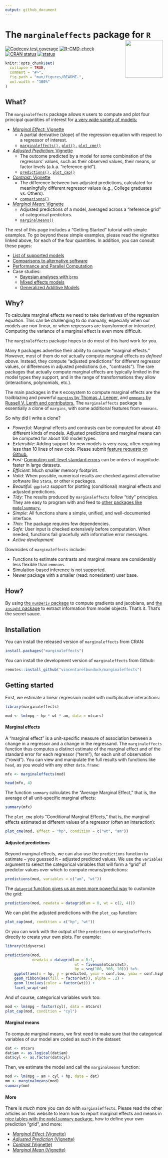 ```yaml
---
output: github_document
---
```


# The `marginaleffects` package for `R` <img src="https://user-images.githubusercontent.com/987057/134899484-e3392510-2e94-4c39-9830-53356fa5feed.png" align="right" alt="" width="120" />

<!-- badges: start -->
[![Codecov test coverage](https://codecov.io/gh/vincentarelbundock/marginaleffects/branch/main/graph/badge.svg)](https://app.codecov.io/gh/vincentarelbundock/marginaleffects?branch=main)
[![R-CMD-check](https://github.com/vincentarelbundock/marginaleffects/workflows/R-CMD-check/badge.svg)](https://github.com/vincentarelbundock/marginaleffects/actions)
[![CRAN status](https://www.r-pkg.org/badges/version/marginaleffects)](https://CRAN.R-project.org/package=marginaleffects)
[![status](https://tinyverse.netlify.com/badge/marginaleffects)](https://CRAN.R-project.org/package=marginaleffects)
<!-- badges: end -->

```r
knitr::opts_chunk$set(
  collapse = TRUE,
  comment = "#>",
  fig.path = "man/figures/README-",
  out.width = "100%"
)
```

## What?

The `marginaleffects` package allows `R` users to compute and plot four principal quantities of interest for [a very wide variety of models:](https://vincentarelbundock.github.io/marginaleffects/articles/supported_models.html) 

* [_Marginal Effect_:  Vignette](https://vincentarelbundock.github.io/marginaleffects/articles/mfx.html) 
    - A partial derivative (slope) of the regression equation with respect to a regressor of interest.
    - [`marginaleffects(),`](https://vincentarelbundock.github.io/marginaleffects/reference/marginaleffects.html) [`plot(),`](https://vincentarelbundock.github.io/marginaleffects/reference/plot.marginaleffects.html) [`plot_cme()`](https://vincentarelbundock.github.io/marginaleffects/reference/plot_cme.html)
* [_Adjusted Prediction:_ Vignette](https://vincentarelbundock.github.io/marginaleffects/articles/predictions.html) 
    - The outcome predicted by a model for some combination of the regressors' values, such as their observed values, their means, or factor levels (a.k.a. "reference grid"). 
    - [`predictions(),`](https://vincentarelbundock.github.io/marginaleffects/reference/predictions.html) [`plot_cap()`](https://vincentarelbundock.github.io/marginaleffects/reference/predictions.html)
* [_Contrast:_ Vignette](https://vincentarelbundock.github.io/marginaleffects/articles/contrasts.html) 
    - The difference between two adjusted predictions, calculated for meaningfully different regressor values (e.g., College graduates vs. Others).
    - [`comparisons()`](https://vincentarelbundock.github.io/marginaleffects/reference/comparisons.html)
* [_Marginal Mean:_ Vignette](https://vincentarelbundock.github.io/marginaleffects/articles/marginalmeans.html) 
    - Adjusted predictions of a model, averaged across a "reference grid" of categorical predictors.
    - [`marginalmeans()`](https://vincentarelbundock.github.io/marginaleffects/reference/marginalmeans.html)

The rest of this page includes a "Getting Started" tutorial with simple examples. To go beyond these simple examples, please read the vignettes linked above, for each of the four quantities. In addition, you can consult these pages:

* [List of supported models](https://vincentarelbundock.github.io/marginaleffects/articles/supported_models.html)
* [Comparisons to alternative software](https://vincentarelbundock.github.io/marginaleffects/articles/alternative_software.html)
* [Performance and Parallel Computation](https://vincentarelbundock.github.io/marginaleffects/articles/parallel.html)
* Case studies:
    - [Bayesian analyses with `brms`](https://vincentarelbundock.github.io/marginaleffects/articles/brms.html)
    - [Mixed effects models](https://vincentarelbundock.github.io/marginaleffects/articles/lme4.html)
    - [Generalized Additive Models](https://vincentarelbundock.github.io/marginaleffects/articles/gam.html)

## Why?

To calculate marginal effects we need to take derivatives of the regression equation. This can be challenging to do manually, especially when our models are non-linear, or when regressors are transformed or interacted. Computing the variance of a marginal effect is even more difficult. 

The `marginaleffects` package hopes to do most of this hard work for you.

Many `R` packages advertise their ability to compute "marginal effects." However, most of them do *not* actually compute marginal effects *as defined above*. Instead, they compute "adjusted predictions" for different regressor values, or differences in adjusted predictions (i.e., "contrasts"). The rare packages that actually compute marginal effects are typically limited in the model types they support, and in the range of transformations they allow (interactions, polynomials, etc.).

The main packages in the `R` ecosystem to compute marginal effects are the trailblazing and powerful [`margins` by Thomas J. Leeper](https://cran.r-project.org/package=margins), and [`emmeans` by Russell V. Lenth and contributors.](https://cran.r-project.org/package=emmeans) The `marginaleffects` package is essentially a clone of `margins`, with some additional features from `emmeans`.

So why did I write a clone?

* _Powerful:_ Marginal effects and contrasts can be computed for about 40 different kinds of models. Adjusted predictions and marginal means can be computed for about 100 model types. 
* _Extensible:_ Adding support for new models is very easy, often requiring less than 10 lines of new code. Please submit [feature requests on Github.](https://github.com/vincentarelbundock/marginaleffects/issues)
* _Fast:_ [Computing unit-level standard errors](https://vincentarelbundock.github.io/marginaleffects/articles/parallel.html) can be orders of magnitude faster in large datasets.
* _Efficient:_ Much smaller memory footprint.
* _Valid:_  When possible, numerical results are checked against alternative software like `Stata`, or other `R` packages.
* _Beautiful:_ `ggplot2` support for plotting (conditional) marginal effects and adjusted predictions.
* _Tidy:_ The results produced by `marginaleffects` follow "tidy" principles. They are easy to program with and feed to [other packages like `modelsummary`.](https://vincentarelbundock.github.io/marginaleffects/) 
* _Simple:_ All functions share a simple, unified, and well-documented interface.
* _Thin:_ The package requires few dependencies.
* _Safe:_  User input is checked extensively before computation. When needed, functions fail gracefully with informative error messages.
* _Active development_

Downsides of `marginaleffects` include:

* Functions to estimate contrasts and marginal means are considerably less flexible than `emmeans`.
* Simulation-based inference is not supported.
* Newer package with a smaller (read: nonexistent) user base.

## How?

By using [the `numDeriv` package](https://cran.r-project.org/package=numDeriv) to compute gradients and jacobians, and [the `insight` package](https://easystats.github.io/insight/) to extract information from model objects. That's it. That's the secret sauce.


## Installation

You can install the released version of `marginaleffects` from CRAN:

```r
install.packages("marginaleffects")
```

You can install the development version of `marginaleffects` from Github:

```r
remotes::install_github("vincentarelbundock/marginaleffects")
```

## Getting started

First, we estimate a linear regression model with multiplicative interactions:

```r
library(marginaleffects)

mod <- lm(mpg ~ hp * wt * am, data = mtcars)
```

#### Marginal effects

A "marginal effect" is a unit-specific measure of association between a change in a regressor and a change in the regressand. The `marginaleffects` function thus computes a distinct estimate of the marginal effect and of the standard error for each regressor ("term"), for each unit of observation ("rowid"). You can view and manipulate the full results with functions like `head`, as you would with any other `data.frame`:

```r
mfx <- marginaleffects(mod)

head(mfx, 4)
```

The function `summary` calculates the "Average Marginal Effect," that is, the average of all unit-specific marginal effects:

```r
summary(mfx)
```

The `plot_cme` plots "Conditional Marginal Effects," that is, the marginal effects estimated at different values of a regressor (often an interaction):

```r
plot_cme(mod, effect = "hp", condition = c("wt", "am"))
```

#### Adjusted predictions

Beyond marginal effects, we can also use the `predictions` function to estimate -- you guessed it -- adjusted predicted values. We use the `variables` argument to select the categorical variables that will form a "grid" of predictor values over which to compute means/predictions:

```r
predictions(mod, variables = c("am", "wt"))
```

The [`datagrid` function gives us an even more powerful way](https://vincentarelbundock.github.io/marginaleffects/reference/datagrid.html) to customize the grid:

```r
predictions(mod, newdata = datagrid(am = 0, wt = c(2, 4)))
```

We can plot the adjusted predictions with the `plot_cap` function:

```r
plot_cap(mod, condition = c("hp", "wt"))
```


Or you can work with the output of the `predictions` or `marginaleffects` directly to create your own plots. For example:

```r
library(tidyverse)

predictions(mod,
            newdata = datagrid(am = 0:1,
                               wt = fivenum(mtcars$wt),
                               hp = seq(100, 300, 10))) %>%
    ggplot(aes(x = hp, y = predicted, ymin = conf.low, ymax = conf.high)) +
    geom_ribbon(aes(fill = factor(wt)), alpha = .2) +
    geom_line(aes(color = factor(wt))) +
    facet_wrap(~am)
```

And of course, categorical variables work too:

```r
mod <- lm(mpg ~ factor(cyl), data = mtcars)
plot_cap(mod, condition = "cyl")
```

#### Marginal means

To compute marginal means, we first need to make sure that the categorical variables of our model are coded as such in the dataset:


```r
dat <- mtcars
dat$am <- as.logical(dat$am)
dat$cyl <- as.factor(dat$cyl)
```

Then, we estimate the model and call the `marginalmeans` function:

```r
mod <- lm(mpg ~ am + cyl + hp, data = dat)
mm <- marginalmeans(mod)
summary(mm)
```

#### More

There is *much* more you can do with `marginaleffects`. Please read the other articles on this website to learn how to report marginal effects and means in [nice tables with the `modelsummary` package](https://vincentarelbundock.github.io/modelsummary/), how to define your own prediction "grid", and more:

* [_Marginal Effect_ (Vignette)](https://vincentarelbundock.github.io/marginaleffects/articles/mfx.html) 
* [_Adjusted Prediction_ (Vignette)](https://vincentarelbundock.github.io/marginaleffects/articles/predictions.html) 
* [_Contrast_ (Vignette)](https://vincentarelbundock.github.io/marginaleffects/articles/contrasts.html) 
* [_Marginal Mean_ (Vignette)](https://vincentarelbundock.github.io/marginaleffects/articles/marginalmeans.html) 
